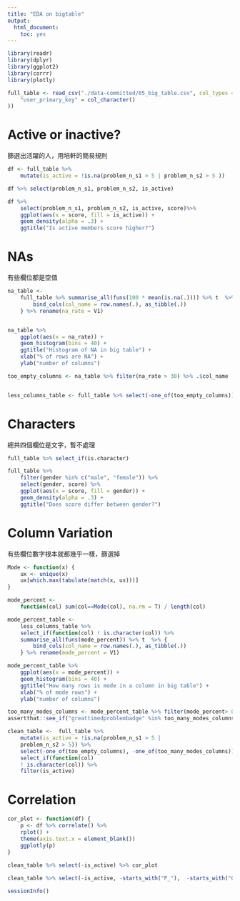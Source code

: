 ```yaml
---
title: "EDA on bigtable"
output:
  html_document:
    toc: yes
---
```



```r
library(readr)
library(dplyr)
library(ggplot2)
library(corrr)
library(plotly)
```

```r
full_table <- read_csv("./data-committed/05_big_table.csv", col_types = list(
    "user_primary_key" = col_character()
))
```


# Active or inactive?

篩選出活躍的人，用培軒的簡易規則

```r
df <- full_table %>%
    mutate(is_active = !is.na(problem_n_s1 > 5 | problem_n_s2 > 5 )) 

df %>% select(problem_n_s1, problem_n_s2, is_active)

df %>% 
    select(problem_n_s1, problem_n_s2, is_active, score)%>%
    ggplot(aes(x = score, fill = is_active)) +
    geom_density(alpha = .3) +
    ggtitle("Is active members score higher?")
```


# NAs

有些欄位都是空值

```r
na_table <-
    full_table %>% summarise_all(funs(100 * mean(is.na(.)))) %>% t  %>% {
        bind_cols(col_name = row.names(.), as_tibble(.))
    } %>% rename(na_rate = V1)


na_table %>%
    ggplot(aes(x = na_rate)) +
    geom_histogram(bins = 40) +
    ggtitle("Histogram of NA in big table") +
    xlab("% of rows are NA") +
    ylab("number of columns")

```

```r
too_empty_columns <- na_table %>% filter(na_rate > 30) %>% .$col_name


less_columns_table <- full_table %>% select(-one_of(too_empty_columns))
```


# Characters

總共四個欄位是文字，暫不處理

```r
full_table %>% select_if(is.character)
```

```r
full_table %>%
    filter(gender %in% c("male", "female")) %>%
    select(gender, score) %>%
    ggplot(aes(x = score, fill = gender)) +
    geom_density(alpha = .3) +
    ggtitle("Does score differ between gender?")
```


# Column Variation

有些欄位數字根本就都幾乎一樣，篩選掉

```r
Mode <- function(x) {
    ux <- unique(x)
    ux[which.max(tabulate(match(x, ux)))]
}

mode_percent <-
    function(col) sum(col==Mode(col), na.rm = T) / length(col)

mode_percent_table <-
    less_columns_table %>%
    select_if(function(col) ! is.character(col)) %>%
    summarise_all(funs(mode_percent)) %>% t  %>% {
        bind_cols(col_name = row.names(.), as_tibble(.))
    } %>% rename(mode_percent = V1)

mode_percent_table %>%
    ggplot(aes(x = mode_percent)) +
    geom_histogram(bins = 40) +
    ggtitle("How many rows is mode in a column in big table") +
    xlab("% of mode rows") +
    ylab("number of columns")

```

```r
too_many_modes_columns <- mode_percent_table %>% filter(mode_percent> 0.75) %>% .$col_name
assertthat::see_if("greattimedproblembadge" %in% too_many_modes_columns)
```


```r
clean_table <-  full_table %>%
    mutate(is_active = !is.na(problem_n_s1 > 5 |
    problem_n_s2 > 5)) %>%
    select(-one_of(too_empty_columns), -one_of(too_many_modes_columns)) %>%
    select_if(function(col)
    ! is.character(col)) %>%
    filter(is_active)
```

# Correlation

```r

cor_plot <- function(df) {
    p <- df %>% correlate() %>%
    rplot() +
    theme(axis.text.x = element_blank())
    ggplotly(p)
}
    
clean_table %>% select(-is_active) %>% cor_plot
```

```r
clean_table %>% select(-is_active, -starts_with("P_"),  -starts_with("O_"), -starts_with("X_")) %>% cor_plot
```


```r
sessionInfo()
```


